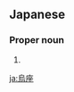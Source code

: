 ==Japanese==
{{ja-kanjitab|からす|ざ|yomi=y}}

===Proper noun===
{{ja-pos|proper|からすざ}}

# {{altspell|lang=ja|からす座||[[Corvus]]}}

[[ja:烏座]]